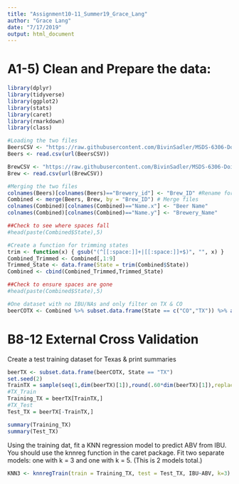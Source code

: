 ```yaml
---
title: "Assignment10-11_Summer19_Grace_Lang"
author: "Grace Lang"
date: "7/17/2019"
output: html_document
---
```


# A1-5) Clean and Prepare the data:
```r

library(dplyr)
library(tidyverse)
library(ggplot2)
library(stats)
library(caret)
library(rmarkdown)
library(class)

#Loading the two files
BeersCSV <- "https://raw.githubusercontent.com/BivinSadler/MSDS-6306-Doing-Data-Science/master/Unit%207/Beers.csv"
Beers <- read.csv(url(BeersCSV))

BrewCSV <- "https://raw.githubusercontent.com/BivinSadler/MSDS-6306-Doing-Data-Science/master/Unit%207/Breweries.csv"
Brew <- read.csv(url(BrewCSV))

#Merging the two files
colnames(Beers)[colnames(Beers)=="Brewery_id"] <- "Brew_ID" #Rename for the same key
Combined <- merge(Beers, Brew, by = "Brew_ID") # Merge files
colnames(Combined)[colnames(Combined)=="Name.x"] <- "Beer Name"
colnames(Combined)[colnames(Combined)=="Name.y"] <- "Brewery_Name"

##Check to see where spaces fall
#head(paste(Combined$State),5)

#Create a function for trimming states
trim <- function(x) { gsub("(^[[:space:]]+|[[:space:]]+$)", "", x) }
Combined_Trimmed <- Combined[,1:9]
Trimmed_State <- data.frame(State = trim(Combined$State))
Combined <- cbind(Combined_Trimmed,Trimmed_State)

##Check to ensure spaces are gone
#head(paste(Combined$State),5)

#One dataset with no IBU/NAs and only filter on TX & CO
beerCOTX <- Combined %>% subset.data.frame(State == c("CO","TX")) %>% arrange(IBU) %>% na.omit()

```

# B8-12 External Cross Validation
Create a test training dataset for Texas & print summaries
```r
beerTX <- subset.data.frame(beerCOTX, State == "TX")
set.seed(2)
TrainTX = sample(seq(1,dim(beerTX)[1]),round(.60*dim(beerTX)[1]),replace = FALSE)
#TX_Train
Training_TX = beerTX[TrainTX,]
#TX_Test
Test_TX = beerTX[-TrainTX,]

summary(Training_TX)
summary(Test_TX)
```    

Using the training dat, fit a KNN regression model to predict ABV from IBU.  You should use the knnreg function in the caret package.  Fit two separate models: one with k = 3 and one with k = 5.  (This is 2 models total.)
```r
KNN3 <- knnregTrain(train = Training_TX, test = Test_TX, IBU~ABV, k=3)

```    





